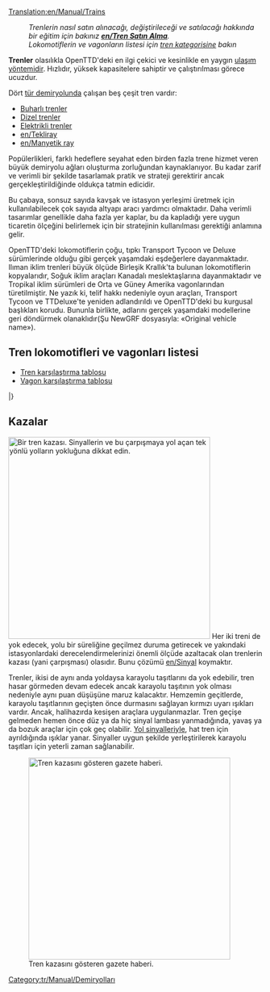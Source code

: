 [[Translation:en/Manual/Trains]]
{{tr/İçindekiler}}
:''Trenlerin nasıl satın alınacağı, değiştirileceği ve satılacağı hakkında bir eğitim için bakınız '''[[en/Tren Satın Alma]]'''.''
:''Lokomotiflerin ve vagonların listesi için [[:Category:en/Manual/Base Set/Trains/Trains|tren kategorisine]] bakın''

'''Trenler''' olasılıkla OpenTTD'deki en ilgi çekici ve kesinlikle en yaygın [[en/Manual/Vehicles|ulaşım yöntemidir]]. Hızlıdır, yüksek kapasitelere sahiptir ve çalıştırılması görece ucuzdur.

Dört [[en/Manual/Base Set/Types of railway|tür demiryolunda]] çalışan beş çeşit tren vardır:
* [[en/Manual/Base Set/Railways|Buharlı trenler]]
* [[en/Manual/Base Set/Railways|Dizel trenler]]
* [[en/Manual/Base Set/Electrified railways|Elektrikli trenler]]
* [[en/Tekliray]]
* [[en/Manyetik ray]]

Popülerlikleri, farklı hedeflere seyahat eden birden fazla trene hizmet veren büyük demiryolu ağları oluşturma zorluğundan kaynaklanıyor. Bu kadar zarif ve verimli bir şekilde tasarlamak pratik ve strateji gerektirir ancak gerçekleştirildiğinde oldukça tatmin edicidir.

Bu çabaya, sonsuz sayıda kavşak ve istasyon yerleşimi üretmek için kullanılabilecek çok sayıda altyapı aracı yardımcı olmaktadır. Daha verimli tasarımlar genellikle daha fazla yer kaplar, bu da kapladığı yere uygun ticaretin ölçeğini belirlemek için bir stratejinin kullanılması gerektiği anlamına gelir.

OpenTTD'deki lokomotiflerin çoğu, tıpkı Transport Tycoon ve Deluxe sürümlerinde olduğu gibi gerçek yaşamdaki eşdeğerlere dayanmaktadır. Ilıman iklim trenleri büyük ölçüde Birleşik Krallık'ta bulunan lokomotiflerin kopyalarıdır, Soğuk iklim araçları Kanadalı meslektaşlarına dayanmaktadır ve Tropikal iklim sürümleri de Orta ve Güney Amerika vagonlarından türetilmiştir.  Ne yazık ki, telif hakkı nedeniyle oyun araçları, Transport Tycoon ve TTDeluxe'te yeniden adlandırıldı ve OpenTTD'deki bu kurgusal başlıkları korudu.  Bununla birlikte, adlarını gerçek yaşamdaki modellerine geri döndürmek olanaklıdır(Şu NewGRF dosyasıyla: «Original vehicle name»).

==Tren lokomotifleri ve vagonları listesi==

* [[en/Manual/Base Set/Trains/Train Comparison|Tren karşılaştırma tablosu]]
* [[en/Manual/Base Set/Trains/Carriages Comparison|Vagon karşılaştırma tablosu]]

{{tr/Manual/AraçTablosu/Başlangıç}}
{{en/Manual/VehicleTable/Header|Buharlı}}
{{en/Manual/VehicleTable/Row|
*[[File:en/Manual/Base Set/Trains/Kirbypaultank.png|Kirby Paul Tank Engine]] [[en/Manual/Base Set/Trains/Kirby Paul Tank]]
*[[File:en/Manual/Base Set/Trains/Chaneyjubilee.png|Chaney "Jubilee" Engine]] [[en/Manual/Base Set/Trains/Chaney 'Jubilee']]
*[[File:en/Manual/Base Set/Trains/Ginzua4.png|Ginzu "A4" Engine]] [[en/Manual/Base Set/Trains/Ginzu 'A4']]
*[[File:en/Manual/Base Set/Trains/Sh8p.png|SH "8P" Engine]] [[en/Manual/Base Set/Trains/SH '8P']]
|
*[[File:en/Manual/Base Set/Trains/Wills280.png|Wills 2-8-0 Engine]] [[en/Manual/Base Set/Trains/Wills 2-8-0]]
|
*[[File:en/Manual/Base Set/Trains/Wills280.png|Wills 2-8-0 Engine]] [[en/Manual/Base Set/Trains/Wills 2-8-0]]
|
*[[File:en/Manual/Base Set/Trains/Powernautchoochoo.png|Ploddyphut Choo-Choo Engine]] [[en/Manual/Base Set/Trains/Ploddyphut Choo-Choo]]
*[[File:en/Manual/Base Set/Trains/Ploddyphutchoochoo.png|Powernaut Choo-Choo Engine]] [[en/Manual/Base Set/Trains/Powernaut Choo-Choo]]
*[[File:en/Manual/Base Set/Trains/Mightymoverchoochoo.png|Might Mover Choo-Choo Engine]] [[en/Manual/Base Set/Trains/Mightymover Choo-Choo]]
}}
{{en/Manual/VehicleTable/Header|Dizel}}
{{en/Manual/VehicleTable/Row|
*[[File:en/Manual/Base Set/Trains/Manleymoreldmu.png|Manley-Morel DMU Engine]] [[en/Manual/Base Set/Trains/Manley-Morel DMU]]
*[[File:en/Manual/Base Set/Trains/Shhendry25.png|SH/Hendry "25" Engine]] [[en/Manual/Base Set/Trains/SH∕Hendry "25"]]
*[[File:en/Manual/Base Set/Trains/Floss47.png|Floss "47" Engine]] [[en/Manual/Base Set/Trains/Floss '47']]
*[[File:en/Manual/Base Set/Trains/Uu37.png|UU "37" Engine]] [[en/Manual/Base Set/Trains/UU '37']]
*[[File:en/Manual/Base Set/Trains/Sh125.png|SH "125" Engine]] [[en/Manual/Base Set/Trains/SH '125']]
*[[File:en/Manual/Base Set/Trains/Dash.png|"Dash" Engine]] [[en/Manual/Base Set/Trains/Dash|"Dash"]]
|
*[[File:en/Manual/Base Set/Trains/Mjs250.png|MJS 250 Engine]] [[en/Manual/Base Set/Trains/MJS250]]
*[[File:en/Manual/Base Set/Trains/Kelling3100.png|Kelling 3100 Engine]] [[en/Manual/Base Set/Trains/Kelling 3100]]
*[[File:en/Manual/Base Set/Trains/Cs4000.png|CS4000 Engine]] [[en/Manual/Base Set/Trains/CS4000]]
*[[File:en/Manual/Base Set/Trains/Cs2400.png|CS2400 Engine]] [[en/Manual/Base Set/Trains/CS2400]]
*[[File:en/Manual/Base Set/Trains/Mjs1000.png|MJS 1000 Engine]] [[en/Manual/Base Set/Trains/MJS 1000]]
*[[File:en/Manual/Base Set/Trains/Centennial.png|Centennial Engine]] [[en/Manual/Base Set/Trains/Centennial]]
*[[File:en/Manual/Base Set/Trains/Turnerturbo.png|Turner Turbo]] [[en/Manual/Base Set/Trains/Turner Turbo]]
|
*[[File:en/Manual/Base Set/Trains/Mjs250.png|MJS 250 Engine]] [[en/Manual/Base Set/Trains/MJS250]]
*[[File:en/Manual/Base Set/Trains/Kelling3100.png|Kelling 3100 Engine]] [[en/Manual/Base Set/Trains/Kelling 3100]]
*[[File:en/Manual/Base Set/Trains/Cs4000.png|CS4000 Engine]] [[en/Manual/Base Set/Trains/CS4000]]
*[[File:en/Manual/Base Set/Trains/Cs2400.png|CS2400 Engine]] [[en/Manual/Base Set/Trains/CS2400]]
*[[File:en/Manual/Base Set/Trains/Mjs1000.png|MJS 1000 Engine]] [[en/Manual/Base Set/Trains/MJS 1000]]
*[[File:en/Manual/Base Set/Trains/Centennial.png|Centennial Engine]] [[en/Manual/Base Set/Trains/Centennial]]
*[[File:en/Manual/Base Set/Trains/Turnerturbo.png|Turner Turbo]] [[en/Manual/Base Set/Trains/Turner Turbo]]
|
*[[File:en/Manual/Base Set/Trains/Ploddyphutdiesel.png|Ploddyphut Diesel]] [[en/Manual/Base Set/Trains/Ploddyphut Diesel]]
*[[File:en/Manual/Base Set/Trains/Powernautdiesel.png|Powernaut Diesel]] [[en/Manual/Base Set/Trains/Powernaut Diesel]]
}}
{{en/Manual/VehicleTable/Header|Elektrik}}
{{en/Manual/VehicleTable/Row|
*[[File:en/Manual/Base Set/Trains/Sh30.png|SH "30" Engine]] [[en/Manual/Base Set/Trains/SH '30']]
*[[File:en/Manual/Base Set/Trains/Sh40.png|SH "40" Engine]] [[en/Manual/Base Set/Trains/SH '40']]
*[[File:en/Manual/Base Set/Trains/Tim.png|"T.I.M" Engine]] [[en/Manual/Base Set/Trains/T.I.M.|"T.I.M."]]
*[[File:en/Manual/Base Set/Trains/Asiastar.png|"Asiastar" Engine]] [[en/Manual/Base Set/Trains/AsiaStar|"AsiaStar"]]
|
Yok
|
Yok
|
Yok
}}
{{en/Manual/VehicleTable/Header|Tekliray}}
{{en/Manual/VehicleTable/Row|
*[[File:en/Manual/Base Set/Trains/X2001.png|X2001 Monorail Engine]] [[en/Manual/Base Set/Trains/X2001|'X2001']]
*[[File:en/Manual/Base Set/Trains/Millenniumz1.png|Milennium 'Z1' Monorail Engine]] [[en/Manual/Base Set/Trains/Millennium Z1|'Millennium Z1']]
|
*[[File:en/Manual/Base Set/Trains/X2001.png|X2001 Monorail Engine]] [[en/Manual/Base Set/Trains/X2001|'X2001']]
*[[File:en/Manual/Base Set/Trains/Millenniumz1.png|Milennium 'Z1' Monorail Engine]] [[en/Manual/Base Set/Trains/Millennium Z1|'Millennium Z1']]
|
*[[File:en/Manual/Base Set/Trains/X2001.png|X2001 Monorail Engine]] [[en/Manual/Base Set/Trains/X2001|'X2001']]
*[[File:en/Manual/Base Set/Trains/Millenniumz1.png|Milennium 'Z1' Monorail Engine]] [[en/Manual/Base Set/Trains/Millennium Z1|'Millennium Z1']]
|
*[[File:en/Manual/Base Set/Trains/Wizzowowz99.png|Wizzowow 'Z99' Monorail Engine]] [[en/Manual/Base Set/Trains/Wizzowow Z99]]
}}
{{en/Manual/VehicleTable/Header|Manyetik ray}}
{{en/Manual/VehicleTable/Row|
*[[File:en/Manual/Base Set/Trains/Lev1leviathan.png|MagLev Engine 1: Leviathan]] [[en/Manual/Base Set/Trains/Lev1 'Leviathan']]
*[[File:en/Manual/Base Set/Trains/Lev2cyclops.png|MagLev Engine 2: Cyclops]] [[en/Manual/Base Set/Trains/Lev2 'Cyclops']]
*[[File:en/Manual/Base Set/Trains/Lev3pegasus.png|MagLev Engine 3: Pegasus]] [[en/Manual/Base Set/Trains/Lev3 'Pegasus']]
*[[File:en/Manual/Base Set/Trains/Lev4chimaerarhead.png|MagLev Engine 4: Chimaera (front)]] [[en/Manual/Base Set/Trains/Lev4 'Chimaera']]
|
*[[File:en/Manual/Base Set/Trains/Lev1leviathan.png|MagLev Engine 1: Leviathan]] [[en/Manual/Base Set/Trains/Lev1 'Leviathan']]
*[[File:en/Manual/Base Set/Trains/Lev2cyclops.png|MagLev Engine 2: Cyclops]] [[en/Manual/Base Set/Trains/Lev2 'Cyclops']]
*[[File:en/Manual/Base Set/Trains/Lev3pegasus.png|MagLev Engine 3: Pegasus]] [[en/Manual/Base Set/Trains/Lev3 'Pegasus']]
*[[File:en/Manual/Base Set/Trains/Lev4chimaerarhead.png|MagLev Engine 4: Chimaera (front)]] [[en/Manual/Base Set/Trains/Lev4 'Chimaera']]
|
*[[File:en/Manual/Base Set/Trains/Lev1leviathan.png|MagLev Engine 1: Leviathan]] [[en/Manual/Base Set/Trains/Lev1 'Leviathan']]
*[[File:en/Manual/Base Set/Trains/Lev2cyclops.png|MagLev Engine 2: Cyclops]] [[en/Manual/Base Set/Trains/Lev2 'Cyclops']]
*[[File:en/Manual/Base Set/Trains/Lev3pegasus.png|MagLev Engine 3: Pegasus]] [[en/Manual/Base Set/Trains/Lev3 'Pegasus']]
*[[File:en/Manual/Base Set/Trains/Lev4chimaerarhead.png|MagLev Engine 4: Chimaera (front)]] [[en/Manual/Base Set/Trains/Lev4 'Chimaera']]
|
*[[File:en/Manual/Base Set/Trains/Wizzowowrocketeer.png|Toyland Wizzowow Rocketeer]] [[en/Manual/Base Set/Trains/Wizzowow Rocketeer]]
}}
{{en/Manual/VehicleTable/Header|Vagonlar}}
{{en/Manual/VehicleTable/Row|
*[[File:en/Manual/Base Set/Trains/Passengercarriage.png|Standard Passenger Carriage]] [[en/Yolcu Vagonu]]
*[[File:en/Manual/Base Set/Trains/Mailvan.png|Standard Mail Van]] [[en/Posta Vagonu]]
*[[File:en/Manual/Base Set/Trains/Oiltanker car.png|Standard Oil Tanker]] [[en/Petrol Tankeri]]
*[[File:en/Manual/Base Set/Trains/Grainhopper.png|Standard Grain Hopper]] [[en/Tahıl Vagonu]]
*[[File:en/Manual/Base Set/Trains/Goodsvan.png|Standard Goods Van]] [[en/Eşya Vagonu]]
*[[File:en/Manual/Base Set/Trains/Woodtruck.png|Standard Wood Truck]] [[en/Odun Vagonu]]
*[[File:en/Manual/Base Set/Trains/Armouredvan.png|Standard Armoured Van]] [[en/Zırhlı Vagon]]
*[[File:en/Manual/Base Set/Trains/Steeltruck.png|Standard Steel Truck]] [[en/Çelik Vagonu]]
*[[File:en/Manual/Base Set/Trains/Coaltruck.png|Standard Coal Truck]] [[en/Kömür Vagonu]]
*[[File:en/Manual/Base Set/Trains/Livestockvan.png|Standard Livestock Van]] [[en/Hayvan Vagonu]]
*[[File:en/Manual/Base Set/Trains/Ironorehopper.png|Standard Iron Ore Hopper]] [[en/Demir Vagonu]]
|
*[[File:en/Manual/Base Set/Trains/Passengercarriagex.png|Tropical and Sub-arctic Passenger Carriage]] [[en/Yolcu Vagonu]]
*[[File:en/Manual/Base Set/Trains/Mailvan.png|Standard Mail Van]] [[en/Posta Vagonu]]
*[[File:en/Manual/Base Set/Trains/Oiltanker car.png|Standard Oil Tanker]] [[en/Petrol Tankeri]]
*[[File:en/Manual/Base Set/Trains/Grainhopper.png|Standard Grain Hopper]] [[en/Tahıl Vagonu]]
*[[File:en/Manual/Base Set/Trains/Goodsvan.png|Standard Goods Van]] [[en/Eşya Vagonu]]
*[[File:en/Manual/Base Set/Trains/Woodtruck.png|Standard Wood Truck]] [[en/Odun Vagonu]]
*[[File:en/Manual/Base Set/Trains/Armouredvan.png|Standard Armoured Van]] [[en/Zırhlı Vagon]]
*[[File:en/Manual/Base Set/Trains/Papertruck.png|Tropical and Sub-arctic Paper Truck]] [[en/Kâğıt Vagonu]]
*[[File:en/Manual/Base Set/Trains/Coaltruck.png|Standard Coal Truck]] [[en/Kömür Vagonu]]
*[[File:en/Manual/Base Set/Trains/Livestockvan.png|Standard Livestock Van]] [[en/Hayvan Vagonu]]
*[[File:en/Manual/Base Set/Trains/Foodvan.png|Tropical and Sub-arctic Food Van]] [[en/Yemek Vagonu]]
|
*[[File:en/Manual/Base Set/Trains/Passengercarriagex.png|Tropical and Sub-arctic Passenger Carriage]] [[en/Yolcu Vagonu]]
*[[File:en/Manual/Base Set/Trains/Mailvan.png|Standard Mail Van]] [[en/Posta Vagonu]]
*[[File:en/Manual/Base Set/Trains/Oiltanker car.png|Standard Oil Tanker]] [[en/Petrol Tankeri]]
*[[File:en/Manual/Base Set/Trains/Grainhopper.png|Standard Grain Hopper]] [[en/Tahıl Vagonu]]
*[[File:en/Manual/Base Set/Trains/Goodsvan.png|Standard Goods Van]] [[en/Eşya Vagonu]]
*[[File:en/Manual/Base Set/Trains/Woodtruck.png|Standard Wood Truck]] [[en/Odun Vagonu]]
*[[File:en/Manual/Base Set/Trains/Armouredvan.png|Standard Armoured Van]] [[en/Zırhlı Vagon]]
*[[File:en/Manual/Base Set/Trains/Rubbertruck.png|Tropcial Rubber Truck]] [[en/Kauçuk Vagonu]]
*[[File:en/Manual/Base Set/Trains/Watertanker.png|Tropical Water Tanker]] [[en/Su Tankeri]]
*[[File:en/Manual/Base Set/Trains/Copperorehopper.png|Tropical Copper Ore Hopper]] [[en/Bakır Vagonu]]
*[[File:en/Manual/Base Set/Trains/Foodvan.png|Tropical and Sub-arctic Food Van]] [[en/Yemek Vagonu]]
*[[File:en/Manual/Base Set/Trains/Fruittruck.png|Tropical Fruit Truck]] [[en/Meyve Vagonu]]
|
*[[File:en/Manual/Base Set/Trains/Passengercarriagetoyland.png|Standard Passenger Carriage]] [[en/Yolcu Vagonu]]
*[[File:en/Manual/Base Set/Trains/Mailvanx.png|Standard Mail Van]] [[en/Posta Vagonu]]
*[[File:en/Manual/Base Set/Trains/Colatanker.png|Toyland Cola Tanker]] [[en/Kola Tankeri]]
*[[File:en/Manual/Base Set/Trains/Toffeehopper.png|Toyland Toffee Hopper]] [[en/Şekerleme Vagonu]]
*[[File:en/Manual/Base Set/Trains/Sweetvan.png|Toyland Sweet Van]] [[en/Tatlı Vagonu]]
*[[File:en/Manual/Base Set/Trains/Plastictruck.png|Toyland Plastic Truck]] [[en/Plastik Vagonu]]
*[[File:en/Manual/Base Set/Trains/Bubblevan.png|Toyland Bubble Van]] [[en/Baloncuk Vagonu]]
*[[File:en/Manual/Base Set/Trains/Fuzzydrinktruck.png|Toyland Fuzzy Drink Truck]] [[en/Gazlı İçecek Vagonu]]
*[[File:en/Manual/Base Set/Trains/Sugartruck.png|Toyland Sugar Truck]] [[en/Şeker Vagonu]]
*[[File:en/Manual/Base Set/Trains/Toyvan.png|Toyland Toy Van]] [[en/Oyuncak Vagonu]]
*[[File:en/Manual/Base Set/Trains/Candyflosshopper.png|Toyland Candyfloss Hopper]] [[en/Pamuk Şeker Vagonu]]
*[[File:en/Manual/Base Set/Trains/Batterytruck.png|Toyland Battery Truck]] [[en/Pil Vagonu]]
}}
|}

==Kazalar==
[[File:tr/Manual/Tkaza.png|400px|thumb|right|Bir tren kazası. Sinyallerin ve bu çarpışmaya yol açan tek yönlü yolların yokluğuna dikkat edin.]]
Her iki treni de yok edecek, yolu bir süreliğine geçilmez duruma getirecek ve yakındaki istasyonlardaki derecelendirmelerinizi önemli ölçüde azaltacak olan trenlerin kazası (yani çarpışması) olasıdır. Bunu çözümü [[en/Sinyal]] koymaktır.

Trenler, ikisi de aynı anda yoldaysa karayolu taşıtlarını da yok edebilir, tren hasar görmeden devam edecek ancak karayolu taşıtının yok olması nedeniyle aynı puan düşüşüne maruz kalacaktır. Hemzemin geçitlerde, karayolu taşıtlarının geçişten önce durmasını sağlayan kırmızı uyarı ışıkları vardır. Ancak, halihazırda kesişen araçlara uygulanmazlar. Tren geçişe gelmeden hemen önce düz ya da hiç sinyal lambası yanmadığında, yavaş ya da bozuk araçlar için çok geç olabilir. [[en/Manual/Signals#path-signals|Yol sinyalleriyle]], hat tren için ayrıldığında ışıklar yanar. Sinyaller uygun şekilde yerleştirilerek karayolu taşıtları için yeterli zaman sağlanabilir.

[[File:tr/Manual/Tkazahaber.png|400px|thumb|left|Tren kazasını gösteren gazete haberi.]]

[[Category:tr/Manual/Demiryolları]]